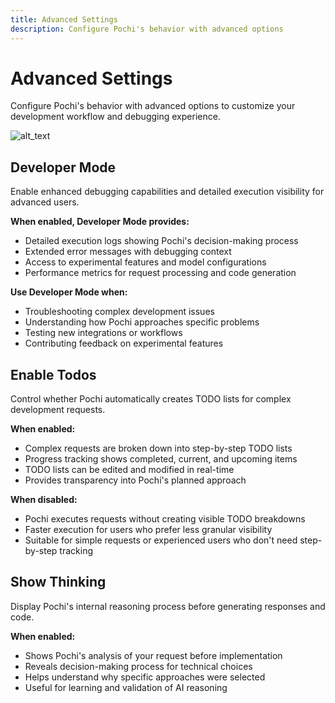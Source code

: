 ```yaml
---
title: Advanced Settings
description: Configure Pochi's behavior with advanced options
---
```


# **Advanced Settings**

Configure Pochi's behavior with advanced options to customize your development workflow and debugging experience.

![alt_text](../../public/images/core-features/image2.png "image_tooltip")

## **Developer Mode**

Enable enhanced debugging capabilities and detailed execution visibility for advanced users.

**When enabled, Developer Mode provides:**

- Detailed execution logs showing Pochi's decision-making process
- Extended error messages with debugging context
- Access to experimental features and model configurations
- Performance metrics for request processing and code generation

**Use Developer Mode when:**

- Troubleshooting complex development issues
- Understanding how Pochi approaches specific problems
- Testing new integrations or workflows
- Contributing feedback on experimental features

## **Enable Todos**

Control whether Pochi automatically creates TODO lists for complex development requests.

**When enabled:**

- Complex requests are broken down into step-by-step TODO lists
- Progress tracking shows completed, current, and upcoming items
- TODO lists can be edited and modified in real-time
- Provides transparency into Pochi's planned approach

**When disabled:**

- Pochi executes requests without creating visible TODO breakdowns
- Faster execution for users who prefer less granular visibility
- Suitable for simple requests or experienced users who don't need step-by-step tracking

## **Show Thinking**

Display Pochi's internal reasoning process before generating responses and code.

**When enabled:**

- Shows Pochi's analysis of your request before implementation
- Reveals decision-making process for technical choices
- Helps understand why specific approaches were selected
- Useful for learning and validation of AI reasoning
